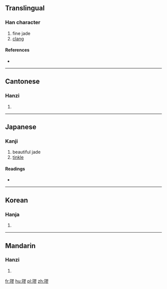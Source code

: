 ==Translingual==

===Han character===
{{Han char|rn=96|rad=玉|as=11|sn=15|four=17122|canj=MGSMH}}

# fine jade
# [[clang]]

====References====
* {{Han ref|kx=0741.040|dkj=21202|dj=1150.220|hdz=21136.080|uh=7486|ud=29830|bh=E6A5|bd=59045}}

----

==Cantonese==

===Hanzi===
{{yue-hanzi|jyut=kau4|y=kau4}}

# {{defn|lang=yue|sort=玉11}}

----

==Japanese==

===Kanji===
{{ja-kanji|grade=|rs=玉11}}

# beautiful jade
# [[tinkle]]

====Readings====
* {{ja-readings|on=[[きゅう]] (kyū), [[く]] (ku), [[ゆう]] (yū), [[ゆ]] (yu)|kun=|nanori=}}

----

==Korean==

===Hanja===
{{ko-hanja|hangeul=구|eumhun=|rv=gu|mr=ku|y=kwu}}

# {{defn|lang=ko|sort=玉11}}

----

==Mandarin==

===Hanzi===
{{cmn-hanzi|pin=[[qiú]] ([[qiu2]])|wg=ch'iu<sup>2</sup>}}

# {{defn|lang=cmn|sort=玉11}}

[[fr:璆]]
[[hu:璆]]
[[pl:璆]]
[[zh:璆]]